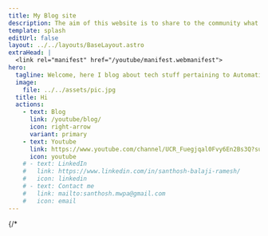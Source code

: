```yaml
---
title: My Blog site
description: The aim of this website is to share to the community what I have learned during the past years
template: splash
editUrl: false
layout: ../../layouts/BaseLayout.astro
extraHead: |
  <link rel="manifest" href="/youtube/manifest.webmanifest">
hero:
  tagline: Welcome, here I blog about tech stuff pertaining to Automation and IT fields. This site serves as a companion website of my youtube channel
  image:
    file: ../../assets/pic.jpg
  title: Hi
  actions:
    - text: Blog
      link: /youtube/blog/
      icon: right-arrow
      variant: primary
    - text: Youtube
      link: https://www.youtube.com/channel/UCR_Fuegjqal0Fvy6En2Bs3Q?sub_confirmation=1
      icon: youtube
    # - text: LinkedIn
    #   link: https://www.linkedin.com/in/santhosh-balaji-ramesh/
    #   icon: linkedin
    # - text: Contact me
    #   link: mailto:santhosh.mwpa@gmail.com
    #   icon: email
---
```


{/* <html>
<head>
<script is:inline="./pwa.js" />
<link rel="manifest" href="/youtube/manifest.webmanifest" />
</head>
</html> */}

## Explore

<CardGrid stagger>
  {/* <Card title="Projects" icon="seti:favicon" >
    To view projects, click [here](/youtube/projects/).
  </Card> */}
  <Card title="Tutorials" icon="rocket" >
		Checkout tutorials [here](/youtube/tutorial/).
	</Card>
  <Card title="Tips and Tricks" icon="list-format" >
		Checkout all tips and tricks [here](/youtube/general/tips-and-tricks/).
	</Card>
  <Card title="Boilerplates" icon="document" >
		Explore boilerplates, starter-kits and much more, [here](/youtube/general/boilerplate/).
	</Card>
  <Card title="Installations" icon="setting" >
		To view installation guides, click [here](/youtube/general/install/).
	</Card>
</CardGrid>

:::tip

Bookmark this page for quick-reference

:::

[![Built with Starlight](https://astro.badg.es/v2/built-with-starlight/tiny.svg)](https://starlight.astro.build)

